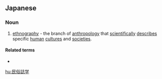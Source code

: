 ==Japanese==
{{ja-kanjitab|みん|ぞく|し|がく|yomi=on}}

===Noun===
{{ja-noun|みんぞくしがく}}

# {{lb|ja|anthropology|sort=みんぞくしがく}} [[ethnography]] - the branch of [[anthropology]] that [[scientifically]] [[describe]]s specific [[human]] [[culture]]s and [[societies]].

====Related terms====
* {{ja-r|民俗学|gloss=[[folklore]]|みんぞくがく}}

[[hu:民俗誌学]]